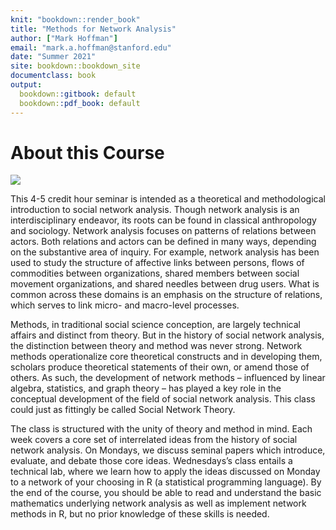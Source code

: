 ```yaml
---
knit: "bookdown::render_book"
title: "Methods for Network Analysis"
author: ["Mark Hoffman"]  
email: "mark.a.hoffman@stanford.edu"
date: "Summer 2021"
site: bookdown::bookdown_site
documentclass: book
output:
  bookdown::gitbook: default
  bookdown::pdf_book: default
---
```


# About this Course {-}

<img src="Images/cover.png"/>

This 4-5 credit hour seminar is intended as a theoretical and methodological introduction to social network analysis. Though network analysis is an interdisciplinary endeavor, its roots can be found in classical anthropology and sociology. Network analysis focuses on patterns of relations between actors. Both relations and actors can be defined in many ways, depending on the substantive area of inquiry. For example, network analysis has been used to study the structure of affective links between persons, flows of commodities between organizations, shared members between social movement organizations, and shared needles between drug users. What is common across these domains is an emphasis on the structure of relations, which serves to link micro- and macro-level processes.

Methods, in traditional social science conception, are largely technical affairs and distinct from theory. But in the history of social network analysis, the distinction between theory and method was never strong. Network methods operationalize core theoretical constructs and in developing them, scholars produce theoretical statements of their own, or amend those of others. As such, the development of network methods – influenced by linear algebra, statistics, and graph theory – has played a key role in the conceptual development of the field of social network analysis. This class could just as fittingly be called Social Network Theory.

The class is structured with the unity of theory and method in mind. Each week covers a core set of interrelated ideas from the history of social network analysis. On Mondays, we discuss seminal papers which introduce, evaluate, and debate those core ideas. Wednesdays’s class entails a technical lab, where we learn how to apply the ideas discussed on Monday to a network of your choosing in R (a statistical programming language). By the end of the course, you should be able to read and understand the basic mathematics underlying network analysis as well as implement network methods in R, but no prior knowledge of these skills is needed.
